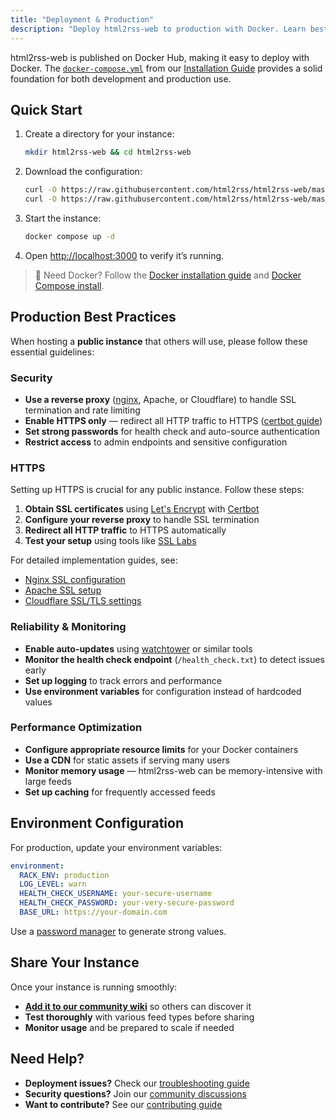 ```yaml
---
title: "Deployment & Production"
description: "Deploy html2rss-web to production with Docker. Learn best practices for hosting public instances with security, monitoring, and reliability."
---
```


html2rss-web is published on Docker Hub, making it easy to deploy with Docker. The [`docker-compose.yml`](https://github.com/html2rss/html2rss-web/blob/master/docker-compose.yml) from our [Installation Guide](/web-application/getting-started) provides a solid foundation for both development and production use.

## Quick Start

1. Create a directory for your instance:
   ```bash
   mkdir html2rss-web && cd html2rss-web
   ```
2. Download the configuration:
   ```bash
   curl -O https://raw.githubusercontent.com/html2rss/html2rss-web/master/docker-compose.yml
   curl -O https://raw.githubusercontent.com/html2rss/html2rss-web/master/config/feeds.yml
   ```
3. Start the instance:
   ```bash
   docker compose up -d
   ```
4. Open [http://localhost:3000](http://localhost:3000) to verify it’s running.

> 📖 Need Docker? Follow the [Docker installation guide](https://docs.docker.com/get-docker/) and [Docker Compose install](https://docs.docker.com/compose/install/).

## Production Best Practices

When hosting a **public instance** that others will use, please follow these essential guidelines:

### Security

- **Use a reverse proxy** ([nginx](https://docs.nginx.com/nginx/admin-guide/web-server/reverse-proxy/), Apache, or Cloudflare) to handle SSL termination and rate limiting
- **Enable HTTPS only** — redirect all HTTP traffic to HTTPS ([certbot guide](https://certbot.eff.org/))
- **Set strong passwords** for health check and auto-source authentication
- **Restrict access** to admin endpoints and sensitive configuration

### HTTPS

Setting up HTTPS is crucial for any public instance. Follow these steps:

1. **Obtain SSL certificates** using [Let's Encrypt](https://letsencrypt.org/) with [Certbot](https://certbot.eff.org/)
2. **Configure your reverse proxy** to handle SSL termination
3. **Redirect all HTTP traffic** to HTTPS automatically
4. **Test your setup** using tools like [SSL Labs](https://www.ssllabs.com/ssltest/)

For detailed implementation guides, see:
- [Nginx SSL configuration](https://docs.nginx.com/nginx/admin-guide/security-controls/terminating-ssl-http/)
- [Apache SSL setup](https://httpd.apache.org/docs/2.4/ssl/ssl_howto.html)
- [Cloudflare SSL/TLS settings](https://developers.cloudflare.com/ssl/)

### Reliability & Monitoring

- **Enable auto-updates** using [watchtower](https://containrrr.dev/watchtower/) or similar tools
- **Monitor the health check endpoint** (`/health_check.txt`) to detect issues early
- **Set up logging** to track errors and performance
- **Use environment variables** for configuration instead of hardcoded values

### Performance Optimization

- **Configure appropriate resource limits** for your Docker containers
- **Use a CDN** for static assets if serving many users
- **Monitor memory usage** — html2rss-web can be memory-intensive with large feeds
- **Set up caching** for frequently accessed feeds

## Environment Configuration

For production, update your environment variables:

```yaml
environment:
  RACK_ENV: production
  LOG_LEVEL: warn
  HEALTH_CHECK_USERNAME: your-secure-username
  HEALTH_CHECK_PASSWORD: your-very-secure-password
  BASE_URL: https://your-domain.com
```

Use a [password manager](https://bitwarden.com/password-generator/) to generate strong values.

## Share Your Instance

Once your instance is running smoothly:

- **[Add it to our community wiki](https://github.com/html2rss/html2rss-web/wiki/Instances)** so others can discover it
- **Test thoroughly** with various feed types before sharing
- **Monitor usage** and be prepared to scale if needed

## Need Help?

- **Deployment issues?** Check our [troubleshooting guide](/troubleshooting/troubleshooting)
- **Security questions?** Join our [community discussions](https://github.com/orgs/html2rss/discussions)
- **Want to contribute?** See our [contributing guide](/get-involved/contributing)
